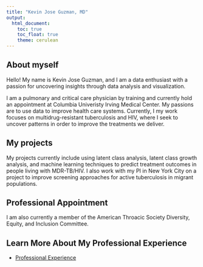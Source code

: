 ```yaml
---
title: "Kevin Jose Guzman, MD"
output: 
  html_document:
    toc: true
    toc_float: true
    theme: cerulean
---
```


## About myself 

Hello! My name is Kevin Jose Guzman, and I am a data enthusiast with a passion for uncovering insights through data analysis and visualization. 

I am a pulmonary and critical care physician by training and currently hold an appointment at Columbia Univeristy Irving Medical Center. My passions are to use data to improve health care systems. Currently, I my work focuses on multidrug-resistant tuberculosis and HIV, where I seek to uncover patterns in order to improve the treatments we deliver. 

## My projects 

My projects currently include using latent class analysis, latent class growth analysis, and machine learning techniques to predict treatment outcomes in people living with MDR-TB/HIV. I also work with my PI in New York City on a project to improve screening approaches for active tuberculosis in migrant populations.

## Professional Appointment 

I am also currently a member of the American Throacic Society Diversity, Equity, and Inclusion Committee. 

## Learn More About My Professional Experience
* [Professional Experience](professional.html)



